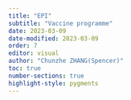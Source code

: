 ```yaml
---
title: "EPI"
subtitle: "Vaccine programme"
date: 2023-03-09
date-modified: 2023-03-09
order: 7
editor: visual
author: "Chunzhe ZHANG(Spencer)"
toc: true
number-sections: true
highlight-style: pygments
---
```

